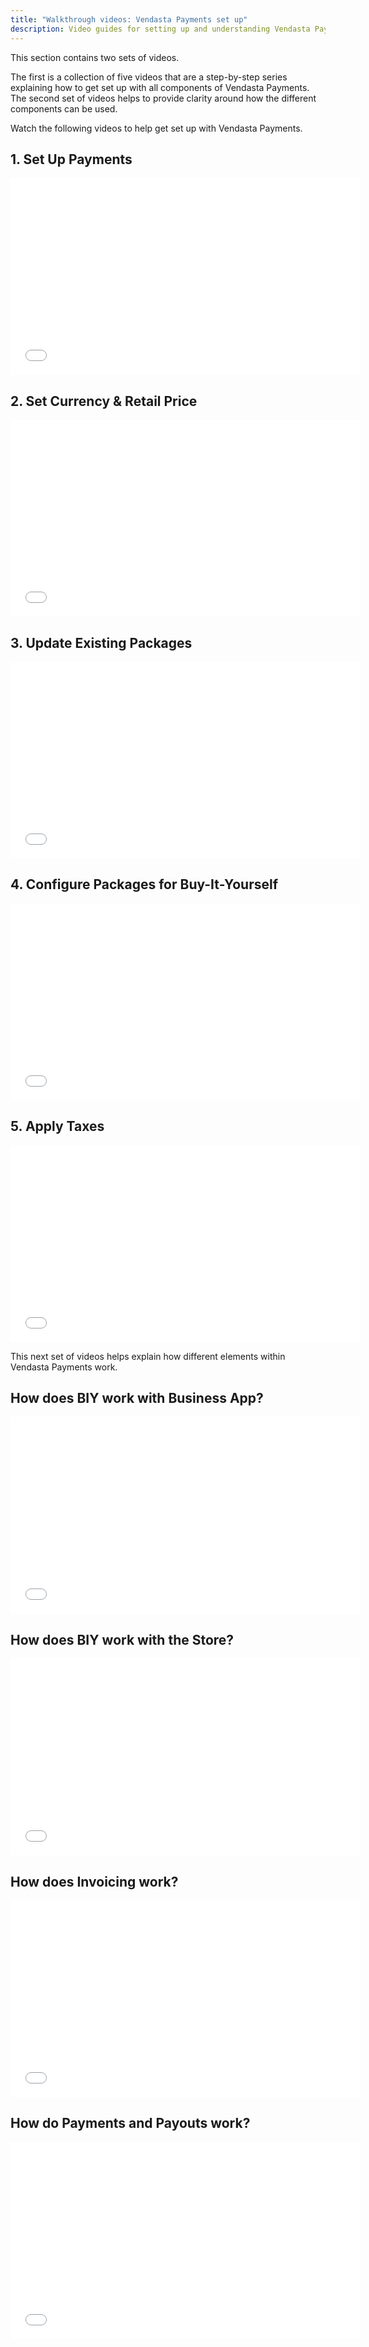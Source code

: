 ```yaml
---
title: "Walkthrough videos: Vendasta Payments set up"
description: Video guides for setting up and understanding Vendasta Payments
---
```


This section contains two sets of videos.

The first is a collection of five videos that are a step-by-step series explaining how to get set up with all components of Vendasta Payments. The second set of videos helps to provide clarity around how the different components can be used.

Watch the following videos to help get set up with Vendasta Payments.

## 1. Set Up Payments

<iframe src="//fast.wistia.com/embed/iframe/6ar0gt02w5" width="560" height="315" frameBorder="0" allowFullScreen></iframe>

## 2. Set Currency & Retail Price

<iframe src="//fast.wistia.com/embed/iframe/1v9ge9w7cy" width="560" height="315" frameBorder="0" allowFullScreen></iframe>

## 3. Update Existing Packages

<iframe src="//fast.wistia.com/embed/iframe/sbzyunnepn" width="560" height="315" frameBorder="0" allowFullScreen></iframe>

## 4. Configure Packages for Buy-It-Yourself

<iframe src="//fast.wistia.com/embed/iframe/zz1xdea7bj" width="560" height="315" frameBorder="0" allowFullScreen></iframe>

## 5. Apply Taxes

<iframe src="//fast.wistia.com/embed/iframe/57z3ynyeba" width="560" height="315" frameBorder="0" allowFullScreen></iframe>

This next set of videos helps explain how different elements within Vendasta Payments work.

## How does BIY work with Business App?

<iframe src="//fast.wistia.com/embed/iframe/7fh8sbaf2e" width="560" height="315" frameBorder="0" allowFullScreen></iframe>

## How does BIY work with the Store?

<iframe src="//fast.wistia.com/embed/iframe/7nyr2st4i0" width="560" height="315" frameBorder="0" allowFullScreen></iframe>

## How does Invoicing work?

<iframe src="//fast.wistia.com/embed/iframe/dpkqrtbr41" width="560" height="315" frameBorder="0" allowFullScreen></iframe>

## How do Payments and Payouts work?

<iframe src="//fast.wistia.com/embed/iframe/23ixlvylkr" width="560" height="315" frameBorder="0" allowFullScreen></iframe>